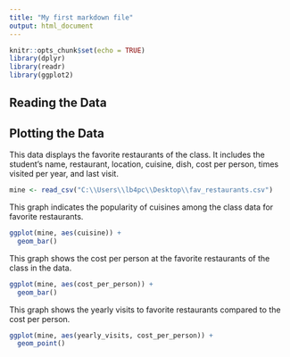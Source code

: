---
title: "My first markdown file"
output: html_document
---

```{r setup, include=FALSE}
knitr::opts_chunk$set(echo = TRUE)
library(dplyr)
library(readr)
library(ggplot2)
```
## Reading the Data
## Plotting the Data

This data displays the favorite restaurants of the class. It includes the student's name, restaurant, location, cuisine, dish, cost per person, times visited per year, and last visit.
```{r}
mine <- read_csv("C:\\Users\\lb4pc\\Desktop\\fav_restaurants.csv")
```
This graph indicates the popularity of cuisines among the class data for favorite restaurants. 
```{r}
ggplot(mine, aes(cuisine)) +
  geom_bar()
```

This graph shows the cost per person at the favorite restaurants of the class in the data.
```{r}
ggplot(mine, aes(cost_per_person)) +
  geom_bar()
```

This graph shows the yearly visits to favorite restaurants compared to the cost per person.
```{r}
ggplot(mine, aes(yearly_visits, cost_per_person)) +
  geom_point()
```







